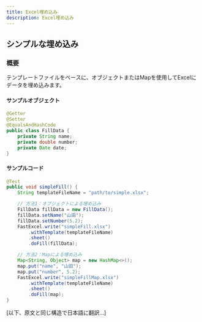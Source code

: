 ```yaml
---
title: Excel埋め込み
description: Excel埋め込み
---
```


## **シンプルな埋め込み**

### 概要
テンプレートファイルをベースに、オブジェクトまたはMapを使用してExcelにデータを埋め込みます。

#### サンプルオブジェクト
```java
@Getter
@Setter
@EqualsAndHashCode
public class FillData {
    private String name;
    private double number;
    private Date date;
}
```

#### サンプルコード
```java
@Test
public void simpleFill() {
    String templateFileName = "path/to/simple.xlsx";

    // 方法1：オブジェクトによる埋め込み
    FillData fillData = new FillData();
    fillData.setName("山田");
    fillData.setNumber(5.2);
    FastExcel.write("simpleFill.xlsx")
        .withTemplate(templateFileName)
        .sheet()
        .doFill(fillData);

    // 方法2：Mapによる埋め込み
    Map<String, Object> map = new HashMap<>();
    map.put("name", "山田");
    map.put("number", 5.2);
    FastExcel.write("simpleFillMap.xlsx")
        .withTemplate(templateFileName)
        .sheet()
        .doFill(map);
}
```

[以下、原文と同じ構造で日本語に翻訳...] 